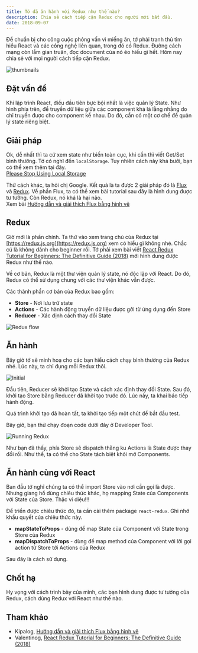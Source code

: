 ```yaml
---
title: Tớ đã ăn hành với Redux như thế nào?
description: Chia sẻ cách tiếp cận Redux cho người mới bắt đầu.
date: 2018-09-07
---
```


Để chuẩn bị cho công cuộc phỏng vấn vì miếng ăn, tớ phải tranh thủ tìm hiểu React và các công nghệ liên quan, trong đó có Redux. Đường cách mạng còn lắm gian truân, đọc document của nó éo hiểu gì hết. Hôm nay chia sẻ với mọi người cách tiếp cận Redux.

![thumbnails](/assets/tutorials/to-da-an-hanh-voi-redux-nhu-the-nao/thumbnails.jpg)

## Đặt vấn đề

Khi lập trình React, điều đầu tiên bực bội nhất là việc quản lý State. Như hình phía trên, để truyền dữ liệu giữa các component khá là lằng nhằng do chỉ truyền được cho component kề nhau. Do đó, cần có một cơ chế để quản lý state riêng biệt.

## Giải pháp

Ok, dễ nhất thì ta cứ xem state như biến toàn cục, khi cần thì viết Get/Set bình thường. Tớ có nghĩ đến `localStorage`. Tuy nhiên cách này khá bưởi, bạn có thể xem thêm tại đây.  
[Please Stop Using Local Storage](https://dev.to/rdegges/please-stop-using-local-storage-1i04)

Thử cách khác, ta hỏi chị Google. Kết quả là ta được 2 giải pháp đó là [Flux](https://facebook.github.io/flux/) và [Redux](https://redux.js.org/). Về phần Flux, ta có thể xem bài tutorial sau đây là hình dung được tư tưởng. Còn Redux, nó khá là hại não.  
Xem bài [Hướng dẫn và giải thích Flux bằng hình vẽ](https://kipalog.com/posts/Huong-dan-va-giai-thich-Flux-bang-hinh-ve)

## Redux

Giờ mới là phần chính. Ta thử vào xem trang chủ của Redux tại [https://redux.js.org](https://redux.js.org) xem có hiểu gì không nhé. Chắc cú là không dành cho beginner rồi. Tớ phải xem bài viết [React Redux Tutorial for Beginners: The Definitive Guide (2018)](https://www.valentinog.com/blog/react-redux-tutorial-beginners/) mới hình dung được Redux như thế nào.

Về cơ bản, Redux là một thư viện quản lý state, nó độc lập với React. Do đó, Redux có thể sử dụng chung với các thư viện khác vẫn được.

Các thành phần cơ bản của Redux bao gồm:

- **Store** - Nơi lưu trữ state
- **Actions** - Các hành động truyền dữ liệu được gởi từ ứng dụng đến Store
- **Reducer** - Xác định cách thay đổi State

![Redux flow](/assets/tutorials/to-da-an-hanh-voi-redux-nhu-the-nao/redux-flow.png)

## Ăn hành

Bây giờ tớ sẽ minh hoạ cho các bạn hiểu cách chạy bình thường của Redux nhé. Lúc này, ta chỉ đụng mỗi Redux thôi.

![Initial](/assets/tutorials/to-da-an-hanh-voi-redux-nhu-the-nao/init.png)

Đầu tiên, Reducer sẽ khởi tạo State và cách xác định thay đổi State. Sau đó, khởi tạo Store bằng Reducer đã khởi tạo trước đó. Lúc này, ta khai báo tiếp hành động.

Quá trình khởi tạo đã hoàn tất, ta khởi tạo tiếp một chút để bắt đầu test.

Bây giờ, bạn thử chạy đoạn code dưới đây ở Developer Tool.

![Running Redux](/assets/tutorials/to-da-an-hanh-voi-redux-nhu-the-nao/run.png)

Như bạn đã thấy, phía Store sẽ dispatch thằng ku Actions là State được thay đổi rồi. Như thế, ta có thể cho State tách biệt khỏi mớ Components.

## Ăn hành cùng với React

Ban đầu tớ nghĩ chúng ta có thể import Store vào nơi cần gọi là được. Nhưng giang hồ dùng chiêu thức khác, họ mapping State của Components với State của Store. Thặc vi diệu!!!

Để triển được chiêu thức đó, ta cần cài thêm package `react-redux`. Ghi nhớ khẩu quyết của chiêu thức này.

- **mapStateToProps** - dùng để map State của Component với State trong Store của Redux
- **mapDispatchToProps** - dùng để map method của Component với lời gọi action từ Store tới Actions của Redux

Sau đây là cách sử dụng.

## Chốt hạ

Hy vọng với cách trình bày của mình, các bạn hình dung được tư tưởng của Redux, cách dùng Redux với React như thế nào.

## Tham khảo

- Kipalog, [Hướng dẫn và giải thích Flux bằng hình vẽ](https://kipalog.com/posts/Huong-dan-va-giai-thich-Flux-bang-hinh-ve)
- Valentinog, [React Redux Tutorial for Beginners: The Definitive Guide (2018)](https://www.valentinog.com/blog/react-redux-tutorial-beginners/)
